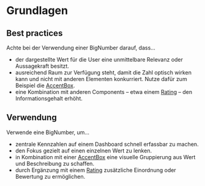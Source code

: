 # Grundlagen

## Best practices

Achte bei der Verwendung einer BigNumber darauf, dass…
* der dargestellte Wert für die User eine unmittelbare Relevanz oder Aussagekraft besitzt.
* ausreichend Raum zur Verfügung steht, damit die Zahl optisch wirken kann und nicht mit anderen Elementen konkurriert. Nutze dafür zum Beispiel die [AccentBox](https://mittwald.github.io/flow/03-components/structure/accent-box).
* eine Kombination mit anderen Components – etwa einem [Rating](https://mittwald.github.io/flow/03-components/content/rating) – den Informationsgehalt erhöht.
 
## Verwendung

Verwende eine BigNumber, um…
* zentrale Kennzahlen auf einem Dashboard schnell erfassbar zu machen.
* den Fokus gezielt auf einen einzelnen Wert zu lenken.
* in Kombination mit einer [AccentBox](https://mittwald.github.io/flow/03-components/structure/accent-box) eine visuelle Gruppierung aus Wert und Beschreibung zu schaffen.
* durch Ergänzung mit einem [Rating](https://mittwald.github.io/flow/03-components/content/rating) zusätzliche Einordnung oder Bewertung zu ermöglichen.
